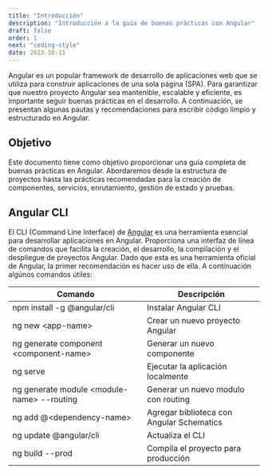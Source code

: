 ---
title: "Introducción"
description: "Introducción a la guia de buenas prácticas con Angular"
draft: false
order: 1
next: "coding-style"
date: 2023-10-11
---

Angular es un popular framework de desarrollo de aplicaciones web que se utiliza para construir aplicaciones de una sola página (SPA). Para garantizar que nuestro proyecto Angular sea mantenible, escalable y eficiente, es importante seguir buenas prácticas en el desarrollo. A continuación, se presentan algunas pautas y recomendaciones para escribir código limpio y estructurado en Angular.

## Objetivo

Este documento tiene como objetivo proporcionar una guía completa de buenas prácticas en Angular. Abordaremos desde la estructura de proyectos hasta las prácticas recomendadas para la creación de componentes, servicios, enrutamiento, gestión de estado y pruebas.

## Angular CLI

El CLI (Command Line Interface) de [Angular](https://cli.angular.io/) es una herramienta esencial para desarrollar aplicaciones en Angular. Proporciona una interfaz de línea de comandos que facilita la creación, el desarrollo, la compilación y el despliegue de proyectos Angular. Dado que esta es una herramienta oficial de Angular, la primer recomendación es hacer uso de ella. A continuación algúnos comandos útiles:

| Comando                                      | Descripción                               |
| -------------------------------------------- | ----------------------------------------- |
| npm install -g @angular/cli                  | Instalar Angular CLI                      |
| ng new \<app-name\>                          | Crear un nuevo proyecto Angular           |
| ng generate component \<component-name\>     | Generar un nuevo componente               |
| ng serve                                     | Ejecutar la aplicación localmente         |
| ng generate module \<module-name\> --routing | Generar un nuevo modulo con routing       |
| ng add @\<dependency-name\>                  | Agregar biblioteca con Angular Schematics |
| ng update @angular/cli                       | Actualiza el CLI                          |
| ng build --prod                              | Compila el proyecto para producción       |
